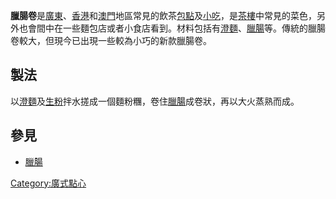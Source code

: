 {{noteTA
|G1 = Food
}}
{{unreferenced|time=2015-07-30T09:21:04+00:00}}
'''臘腸卷'''是[[廣東|廣東]]、[[香港|香港]]和[[澳門|澳門]]地區常見的飲茶[[包點|包點]]及[[小吃|小吃]]，是[[粵式茶樓|茶樓]]中常見的菜色，另外也會間中在一些麵包店或者小食店看到。材料包括有[[澄麵|澄麵]]、[[臘腸|臘腸]]等。傳統的臘腸卷較大，但現今已出現一些較為小巧的新款臘腸卷。

==製法==
以[[澄麵|澄麵]]及[[生粉|生粉]]拌水搓成一個麵粉糰，卷住[[臘腸|臘腸]]成卷狀，再以大火蒸熟而成。

==參見==
*[[臘腸|臘腸]]

[[Category:廣式點心|Category:廣式點心]]